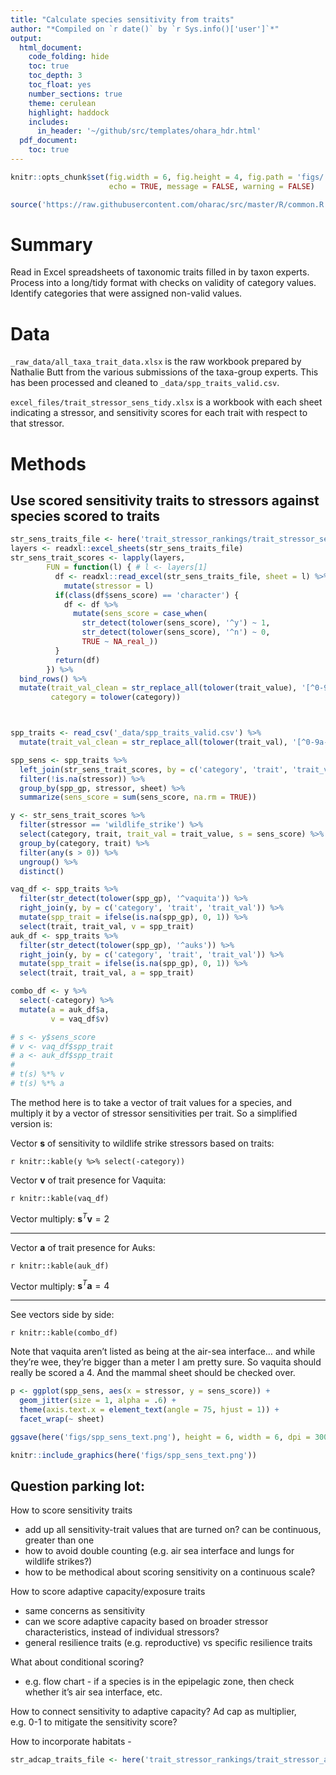 ```yaml
---
title: "Calculate species sensitivity from traits"
author: "*Compiled on `r date()` by `r Sys.info()['user']`*"
output: 
  html_document:
    code_folding: hide
    toc: true
    toc_depth: 3
    toc_float: yes
    number_sections: true
    theme: cerulean
    highlight: haddock
    includes: 
      in_header: '~/github/src/templates/ohara_hdr.html'
  pdf_document:
    toc: true
---
```


``` r

knitr::opts_chunk$set(fig.width = 6, fig.height = 4, fig.path = 'figs/',
                      echo = TRUE, message = FALSE, warning = FALSE)

source('https://raw.githubusercontent.com/oharac/src/master/R/common.R')

```

# Summary

Read in Excel spreadsheets of taxonomic traits filled in by taxon experts.  Process into a long/tidy format with checks on validity of category values.  Identify categories that were assigned non-valid values.

# Data

`_raw_data/all_taxa_trait_data.xlsx` is the raw workbook prepared by Nathalie Butt from the various submissions of the taxa-group experts.  This has been processed and cleaned to `_data/spp_traits_valid.csv`.

`excel_files/trait_stressor_sens_tidy.xlsx` is a workbook with each sheet indicating a stressor, and sensitivity scores for each trait with respect to that stressor.

# Methods

## Use scored sensitivity traits to stressors against species scored to traits

```r
str_sens_traits_file <- here('trait_stressor_rankings/trait_stressor_sens.xlsx')
layers <- readxl::excel_sheets(str_sens_traits_file)
str_sens_trait_scores <- lapply(layers,
        FUN = function(l) { # l <- layers[1]
          df <- readxl::read_excel(str_sens_traits_file, sheet = l) %>%
            mutate(stressor = l)
          if(class(df$sens_score) == 'character') {
            df <- df %>% 
              mutate(sens_score = case_when(
                str_detect(tolower(sens_score), '^y') ~ 1,
                str_detect(tolower(sens_score), '^n') ~ 0,
                TRUE ~ NA_real_))
          }
          return(df)
        }) %>%
  bind_rows() %>%
  mutate(trait_val_clean = str_replace_all(tolower(trait_value), '[^0-9a-z<>]', ''),
         category = tolower(category))



spp_traits <- read_csv('_data/spp_traits_valid.csv') %>%
  mutate(trait_val_clean = str_replace_all(tolower(trait_val), '[^0-9a-z<>]', ''))

spp_sens <- spp_traits %>%
  left_join(str_sens_trait_scores, by = c('category', 'trait', 'trait_val_clean')) %>%
  filter(!is.na(stressor)) %>%
  group_by(spp_gp, stressor, sheet) %>%
  summarize(sens_score = sum(sens_score, na.rm = TRUE))
```

```r

y <- str_sens_trait_scores %>%
  filter(stressor == 'wildlife_strike') %>%
  select(category, trait, trait_val = trait_value, s = sens_score) %>%
  group_by(category, trait) %>%
  filter(any(s > 0)) %>%
  ungroup() %>%
  distinct()

vaq_df <- spp_traits %>%
  filter(str_detect(tolower(spp_gp), '^vaquita')) %>%
  right_join(y, by = c('category', 'trait', 'trait_val')) %>%
  mutate(spp_trait = ifelse(is.na(spp_gp), 0, 1)) %>%
  select(trait, trait_val, v = spp_trait)
auk_df <- spp_traits %>%
  filter(str_detect(tolower(spp_gp), '^auks')) %>%
  right_join(y, by = c('category', 'trait', 'trait_val')) %>%
  mutate(spp_trait = ifelse(is.na(spp_gp), 0, 1)) %>%
  select(trait, trait_val, a = spp_trait)

combo_df <- y %>%
  select(-category) %>%
  mutate(a = auk_df$a,
         v = vaq_df$v)

# s <- y$sens_score
# v <- vaq_df$spp_trait
# a <- auk_df$spp_trait
# 
# t(s) %*% v
# t(s) %*% a
```

The method here is to take a vector of trait values for a species, and multiply it by a vector of stressor sensitivities per trait.  So a simplified version is:

Vector $\mathbf{s}$ of sensitivity to wildlife strike stressors based on traits:

`r knitr::kable(y %>% select(-category))`

Vector $\mathbf{v}$ of trait presence for Vaquita:

`r knitr::kable(vaq_df)` 

Vector multiply: $\mathbf{s}^T\mathbf{v} = 2$

-----

Vector $\mathbf{a}$ of trait presence for Auks:

`r knitr::kable(auk_df)` 

Vector multiply: $\mathbf{s}^T\mathbf{a} = 4$

-----

See vectors side by side:

`r knitr::kable(combo_df)` 

Note that vaquita aren't listed as being at the air-sea interface... and while they're wee, they're bigger than a meter I am pretty sure.  So vaquita should really be scored a 4.  And the mammal sheet should be checked over.

```r
p <- ggplot(spp_sens, aes(x = stressor, y = sens_score)) +
  geom_jitter(size = 1, alpha = .6) +
  theme(axis.text.x = element_text(angle = 75, hjust = 1)) +
  facet_wrap(~ sheet)

ggsave(here('figs/spp_sens_text.png'), height = 6, width = 6, dpi = 300)

knitr::include_graphics(here('figs/spp_sens_text.png'))
```

## Question parking lot: 

How to score sensitivity traits

- add up all sensitivity-trait values that are turned on? can be continuous, greater than one
- how to avoid double counting (e.g. air sea interface and lungs for wildlife strikes?)
- how to be methodical about scoring sensitivity on a continuous scale?

How to score adaptive capacity/exposure traits

- same concerns as sensitivity
- can we score adaptive capacity based on broader stressor characteristics, instead of individual stressors?
- general resilience traits (e.g. reproductive) vs specific resilience traits

What about conditional scoring?

- e.g. flow chart - if a species is in the epipelagic zone, then check whether it’s air sea interface, etc.

How to connect sensitivity to adaptive capacity? Ad cap as multiplier, e.g. 0-1 to mitigate the sensitivity score?

How to incorporate habitats - 

``` r
str_adcap_traits_file <- here('trait_stressor_rankings/trait_stressor_adcap.xlsx')
```

